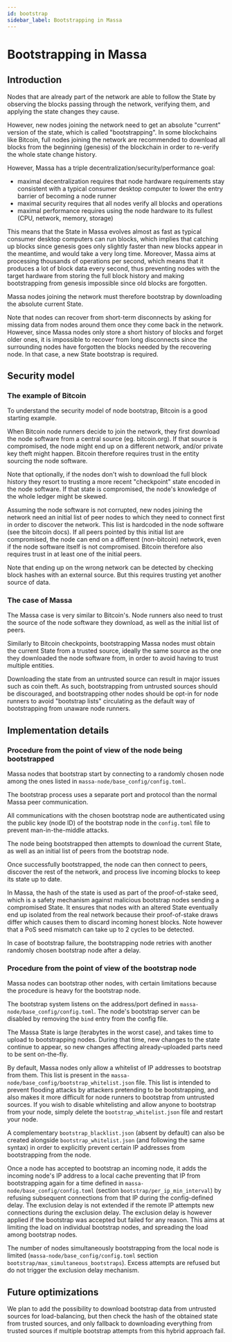 ```yaml
---
id: bootstrap
sidebar_label: Bootstrapping in Massa
---
```


# Bootstrapping in Massa

## Introduction

Nodes that are already part of the network are able to follow the State by observing the blocks passing through the network, verifying them, and applying the state changes they cause.

However, new nodes joining the network need to get an absolute "current" version of the state, which is called "bootstrapping". In some blockchains like Bitcoin, full nodes joining the network are recommended to download all blocks from the beginning (genesis) of the blockchain in order to re-verify the whole state change history.

However, Massa has a triple decentralization/security/performance goal:
- maximal decentralization requires that node hardware requirements stay consistent with a typical consumer desktop computer to lower the entry barrier of becoming a node runner
- maximal security requires that all nodes verify all blocks and operations
- maximal performance requires using the node hardware to its fullest (CPU, network, memory, storage)

This means that the State in Massa evolves almost as fast as typical consumer desktop computers can run blocks, which implies that catching up blocks since genesis goes only slightly faster than new blocks appear in the meantime, and would take a very long time. Moreover, Massa aims at processing thousands of operations per second, which means that it produces a lot of block data every second, thus preventing nodes with the target hardware from storing the full block history and making bootstrapping from genesis impossible since old blocks are forgotten.

Massa nodes joining the network must therefore bootstrap by downloading the absolute current State.

Note that nodes can recover from short-term disconnects by asking for missing data from nodes around them once they come back in the network. However, since Massa nodes only store a short history of blocks and forget older ones, it is impossible to recover from long disconnects since the surrounding nodes have forgotten the blocks needed by the recovering node. In that case, a new State bootstrap is required.

## Security model

### The example of Bitcoin

To understand the security model of node bootstrap, Bitcoin is a good starting example.

When Bitcoin node runners decide to join the network, they first download the node software from a central source (eg. bitcoin.org). If that source is compromised, the node might end up on a different network, and/or private key theft might happen. Bitcoin therefore requires trust in the entity sourcing the node software.

Note that optionally, if the nodes don't wish to download the full block history they resort to trusting a more recent "checkpoint" state encoded in the node software. If that state is compromised, the node's knowledge of the whole ledger might be skewed.

Assuming the node software is not corrupted, new nodes joining the network need an initial list of peer nodes to which they need to connect first in order to discover the network. This list is hardcoded in the node software (see the bitcoin docs). If all peers pointed by this initial list are compromised, the node can end on a different (non-bitcoin) network, even if the node software itself is not compromised. Bitcoin therefore also requires trust in at least one of the initial peers.

Note that ending up on the wrong network can be detected by checking block hashes with an external source. But this requires trusting yet another source of data.

### The case of Massa

The Massa case is very similar to Bitcoin's. Node runners also need to trust the source of the node software they download, as well as the initial list of peers.

Similarly to Bitcoin checkpoints, bootstrapping Massa nodes must obtain the current State from a trusted source, ideally the same source as the one they downloaded the node software from, in order to avoid having to trust multiple entities.

Downloading the state from an untrusted source can result in major issues such as coin theft. As such, bootstrapping from untrusted sources should be discouraged, and bootstrapping other nodes should be opt-in for node runners to avoid "bootstrap lists" circulating as the default way of bootstrapping from unaware node runners.

## Implementation details

### Procedure from the point of view of the node being bootstrapped

Massa nodes that bootstrap start by connecting to a randomly chosen node among the ones listed in `massa-node/base_config/config.toml`.

The bootstrap process uses a separate port and protocol than the normal Massa peer communication.

All communications with the chosen bootstrap node are authenticated using the public key (node ID) of the bootstrap node in the `config.toml` file to prevent man-in-the-middle attacks.

The node being bootstrapped then attempts to download the current State, as well as an initial list of peers from the bootstrap node.

Once successfully bootstrapped, the node can then connect to peers, discover the rest of the network, and process live incoming blocks to keep its state up to date.

In Massa, the hash of the state is used as part of the proof-of-stake seed, which is a safety mechanism against malicious bootstrap nodes sending a compromised State. It ensures that nodes with an altered State eventually end up isolated from the real network because their proof-of-stake draws differ which causes them to discard incoming honest blocks. Note however that a PoS seed mismatch can take up to 2 cycles to be detected.

In case of bootstrap failure, the bootstrapping node retries with another randomly chosen bootstrap node after a delay.

### Procedure from the point of view of the bootstrap node

Massa nodes can bootstrap other nodes, with certain limitations because the procedure is heavy for the bootstrap node.

The bootstrap system listens on the address/port defined in `massa-node/base_config/config.toml`. The node's bootstrap server can be disabled by removing the `bind` entry from the config file.

The Massa State is large (terabytes in the worst case), and takes time to upload to bootstrapping nodes. During that time, new changes to the state continue to appear, so new changes affecting already-uploaded parts need to be sent on-the-fly.

By default, Massa nodes only allow a whitelist of IP addresses to bootstrap from them. This list is present in the `massa-node/base_config/bootstrap_whitelist.json` file. This list is intended to prevent flooding attacks by attackers pretending to be bootstrapping, and also makes it more difficult for node runners to bootstrap from untrusted sources. If you wish to disable whitelisting and allow anyone to bootstrap from your node, simply delete the `bootstrap_whitelist.json` file and restart your node.

A complementary `bootstrap_blacklist.json` (absent by default) can also be created alongside `bootstrap_whitelist.json` (and following the same syntax) in order to explicitly prevent certain IP addresses from bootstrapping from the node.

Once a node has accepted to bootstrap an incoming node, it adds the incoming node's IP address to a local cache preventing that IP from bootstrapping again for a time defined in `massa-node/base_config/config.toml` (section `bootstrap/per_ip_min_interval`) by refusing subsequent connections from that IP during the config-defined delay. The exclusion delay is not extended if the remote IP attempts new connections during the exclusion delay. The exclusion delay is however applied if the bootstrap was accepted but failed for any reason. This aims at limiting the load on individual bootstrap nodes, and spreading the load among bootstrap nodes.

The number of nodes simultaneously bootstrapping from the local node is limited (`massa-node/base_config/config.toml` section `bootstrap/max_simultaneous_bootstraps`). Excess attempts are refused but do not trigger the exclusion delay mechanism.

## Future optimizations

We plan to add the possibility to download bootstrap data from untrusted sources for load-balancing, but then check the hash of the obtained state from trusted sources, and only fallback to downloading everything from trusted sources if multiple bootstrap attempts from this hybrid approach fail.